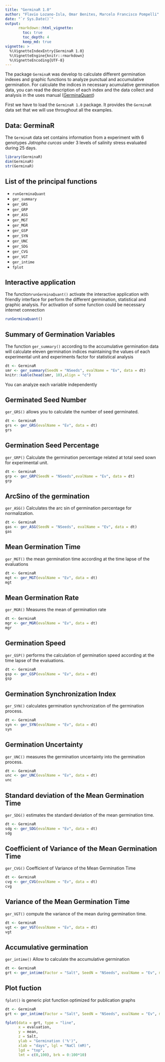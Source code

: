 ```yaml
---
title: "GerminaR 1.0"
author: "Flavio Lozano-Isla, Omar Benites, Marcelo Francisco Pompelli"
date: "`r Sys.Date()`"
output: 
      rmarkdown::html_vignette:
        toc: true
        toc_depth: 4
        keep_md: true
vignette: >
  %\VignetteIndexEntry{GerminaR 1.0}
  %\VignetteEngine{knitr::rmarkdown}
  %\VignetteEncoding{UTF-8}
---
```



The package `GerminaR` was develop to calculate different germination indexes and graphic functions to analyze punctual and accumulative germination. For calculate the indices in necessary acumulative germination data, you can read the description of each index and the data collect and analysis in the uses manual ([GerminaQuant](https://flavjack.github.io/GermBook/))


First we have to load the `GerminaR 1.0` package. It provides the `GerminaR` data set that we will use throughout all the examples. 


## Data: GerminaR

The `GerminaR` data set contains information from a experiment with 6 genotypes *Jatropha curcas* under 3 levels of salinity stress evaluated during 25 days.

```r
library(GerminaR)
dim(GerminaR)
str(GerminaR)
```


## List of the principal functions

* `runGerminaQuant`
* `ger_summary`
* `ger_GRS`
* `ger_GRP`
* `ger_ASG`
* `ger_MGT`
* `ger_MGR`
* `ger_GSP`
* `ger_SYN`
* `ger_UNC`
* `ger_SDG`
* `ger_CVG`
* `ger_VGT`
* `ger_intime`
* `fplot` 

## Interactive application

The function`runGerminaQuant()` activate the interactive application with friendly interface for perform the different germination, statistical and graphic analysis. For activation of some function could be necessary internet connection

```r
runGerminaQuant()
```


## Summary of Germination Variables

The function `ger_summary()` according to the accumulative germination data will calculate eleven germination indices maintaining the values of each experimental unit and experiments factor for statistical analysis


```r
dt <- GerminaR
smr <- ger_summary(SeedN = "NSeeds", evalName = "Ev", data = dt)
knitr::kable(head(smr, 10),align = "c")
```


You can analyze each variable independently


## Germinated Seed Number

`ger_GRS()` allows you to calculate the number of seed germinated.


```r
dt <- GerminaR
grs <- ger_GRS(evalName = "Ev", data = dt)
grs
```


## Germination Seed Percentage

`ger_GRP()` Calculate the germination percentage related at total seed sown for experimental unit.

```r
dt <- GerminaR
grp <- ger_GRP(SeedN = "NSeeds",evalName = "Ev", data = dt)
grp
```


## ArcSino of the germination

`ger_ASG()`  Calculates the arc sin of germination percentage for normalization.

```r
dt <- GerminaR
gas <- ger_ASG(SeedN = "NSeeds", evalName = "Ev", data = dt)
gas
```


## Mean Germination Time

`ger_MGT()` the mean germination time according at the time lapse of the evaluations

```r
dt <- GerminaR
mgt <- ger_MGT(evalName = "Ev", data = dt)
mgt
```


## Mean Germination Rate

`ger_MGR()` Measures the mean of germination rate

```r
dt <- GerminaR
mgr <- ger_MGR(evalName = "Ev", data = dt)
mgr
```


## Germination Speed

`ger_GSP()` performs the calculation of germination speed according at the time lapse of the evaluations.

```r
dt <- GerminaR
gsp <- ger_GSP(evalName = "Ev", data = dt)
gsp
```


## Germination Synchronization Index

`ger_SYN()` calculates germination synchronization of the germination process.

```r
dt <- GerminaR
syn <- ger_SYN(evalName = "Ev", data = dt)
syn
```

## Germination Uncertainty

`ger_UNC()` measures the germination uncertainty into the germination process.


```r
dt <- GerminaR
unc <- ger_UNC(evalName = "Ev", data = dt)
unc
```


## Standard deviation of the Mean Germination Time

`ger_SDG()` estimates the standard deviation of the mean germination time.

```r
dt <- GerminaR
sdg <- ger_SDG(evalName = "Ev", data = dt)
sdg
```


## Coefficient of Variance of the Mean Germination Time

`ger_CVG()`  Coefficient of Variance of the Mean Germination Time

```r
dt <- GerminaR
cvg <- ger_CVG(evalName = "Ev", data = dt)
cvg
```


## Variance of the Mean Germination Time

`ger_VGT()` compute the variance of the mean during germination time.

```r
dt <- GerminaR
vgt <- ger_VGT(evalName = "Ev", data = dt)
vgt
```

## Accumulative germination

`ger_intime()` Allow to calculate the accumulative germination

```r
dt <- GerminaR
grt <- ger_intime(Factor = "Salt", SeedN = "NSeeds", evalName = "Ev", method = "percentage", data = GerminaR)
```


## Plot fuction


`fplot()` is generic plot function optimized for publication graphs

```r
dt <- GerminaR
grt <- ger_intime(Factor = "Salt", SeedN = "NSeeds", evalName = "Ev", method = "percentage", data = GerminaR)

fplot(data = grt, type = "line", 
      x = evaluation, 
      y = mean,
      z = Salt, 
      ylab = "Germination ('%')", 
      xlab = "days", lgl = "NaCl (mM)", 
      lgd = "top", 
      lmt = c(0,100), brk = 0:100*10)

```









